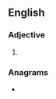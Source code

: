 ==English==

===Adjective===
{{head|en|adjective comparative form}}

# {{en-comparative of|coarse}}

===Anagrams===
* {{anagrams|en|a=aceorrs|Correas}}